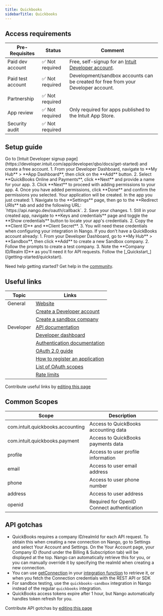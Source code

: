 ```yaml
---
title: Quickbooks
sidebarTitle: Quickbooks
---
```



<Overview />
<PreBuiltTooling />
<PreBuiltUseCases />

## Access requirements
| Pre-Requisites | Status | Comment|
| - | - | - |
| Paid dev account | ✅ Not required | Free, self-signup for an [Intuit Developer account](https://developer.intuit.com/app/developer/qbo/docs/get-started). |
| Paid test account | ✅ Not required | Development/sandbox accounts can be created for free from your Developer account. |
| Partnership | ✅ Not required | |
| App review | ✅ Not required | Only required for apps published to the Intuit App Store. |
| Security audit | ✅ Not required | |


## Setup guide

<Steps>
  <Step title="Create an Intuit Developer account">
    Go to [Intuit Developer signup page](https://developer.intuit.com/app/developer/qbo/docs/get-started) and create a free account.
  </Step>
  <Step title="Create a new app in your Developer account">
    1. From your Developer Dashboard, navigate to **My Hub** > **App Dashboard**, then click on the **Add** button.
    2. Select **QuickBooks Online and Payments**, click **Next** and provide a name for your app.
    3. Click **Next** to proceed with adding permissions to your app.
    4. Once you have added permissions, click **Done** and confirm the permissions you selected. Your application will be created.
  </Step>
  <Step title="Configure OAuth settings">
    In the app you just created:
    1. Navigate to the **Settings** page, then go to the **Redirect URIs** tab and add the following URL: `https://api.nango.dev/oauth/callback`.
    2. Save your changes.
  </Step>
  <Step title="Obtain API credentials">
    1. Still in your created app, navigate to **Keys and credentials** page and toggle the **Show credentials** button to locate your app's credentials.
    2. Copy the **Client ID** and **Client Secret**.
    3. You will need these credentials when configuring your integration in Nango.
  </Step>
  <Step title="Create a development/sandbox account for testing">
    If you don't have a QuickBooks account already:
    1. From your Developer Dashboard, go to **My Hub** > **Sandbox**, then click **Add** to create a new Sandbox company.
    2. Follow the prompts to create a test company.
    3. Note the **Company ID/Realm ID** as you'll need it for API requests.
  </Step>
  <Step title="Next">
    Follow the [_Quickstart_](/getting-started/quickstart).
  </Step>
</Steps>

<Tip>Need help getting started? Get help in the [community](https://nango.dev/slack).</Tip>


## Useful links

| Topic | Links |
| - | - |
| General | [Website](https://quickbooks.intuit.com/) |
| | [Create a Developer account](https://developer.intuit.com/app/developer/qbo/docs/get-started) |
| | [Create a sandbox company](https://developer.intuit.com/app/developer/qbo/docs/develop/sandboxes) |
| Developer | [API documentation](https://developer.intuit.com/app/developer/qbo/docs/api/accounting/all-entities/account) |
| | [Developer dashboard](https://developer.intuit.com/app/developer/homepage) |
| | [Authentication documentation](https://developer.intuit.com/app/developer/qbo/docs/develop/authentication-and-authorization) |
| | [OAuth 2.0 guide](https://developer.intuit.com/app/developer/qbo/docs/develop/authentication-and-authorization/oauth-2.0) |
| | [How to register an application](https://developer.intuit.com/app/developer/qbo/docs/develop/authentication-and-authorization/oauth-2.0#create-an-app) |
| | [List of OAuth scopes](https://developer.intuit.com/app/developer/qbo/docs/learn/scopes#current-scopes) |
| | [Rate limits](https://developer.intuit.com/app/developer/qbo/docs/develop/rate-limits) |

<Note>Contribute useful links by [editing this page](https://github.com/nangohq/nango/tree/master/docs-v2/integrations/all/quickbooks.mdx)</Note>


## Common Scopes

| Scope | Description |
| ----- | ----------- |
| com.intuit.quickbooks.accounting | Access to QuickBooks accounting data |
| com.intuit.quickbooks.payment | Access to QuickBooks payments data |
| profile | Access to user profile information |
| email | Access to user email address |
| phone | Access to user phone number |
| address | Access to user address |
| openid | Required for OpenID Connect authentication |

## API gotchas

- QuickBooks requires a company ID/realmId for each API request. To obtain this when creating a new connection on Nango, go to Settings and select Your Account and Settings. On the Your Account page, your Company ID (found under the Billing & Subscription tab) will be displayed at the top. Nango can automatically retrieve this for you, or you can manually override it by specifying the realmId when creating a new connection.
- You can use [getConnection](/reference/functions#get-the-connection-credentials) in your [integration function](/guides/platform/functions) to retrieve it, or when you fetch the Connection credentials with the REST API or SDK
- For sandbox testing, use the `quickbooks-sandbox` integration in Nango instead of the regular `quickbooks` integration.
- QuickBooks access tokens expire after 1 hour, but Nango automatically handles token refresh for you.

<Note>Contribute API gotchas by [editing this page](https://github.com/nangohq/nango/tree/master/docs-v2/integrations/all/quickbooks.mdx)</Note>

